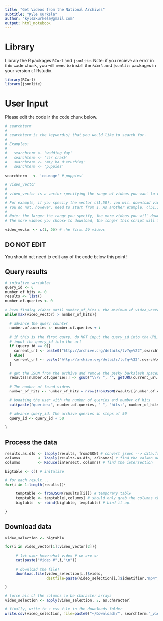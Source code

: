 ```yaml
---
title: "Get Videos from the National Archives"
subtitle: "Kyle Kurkela"
author: "kyleakurkela@gmail.com"
output: html_notebook
---
```


# Library

Library the R packages `RCurl` and `jsonlite`. Note: if you recieve an error in this code chunk, you will need to install the `RCurl` and `jsonlite` packages in your version of Rstudio.

```r
library(RCurl)
library(jsonlite)
```

# User Input

Please edit the code in the code chunk below.

```r
# searchterm
#
# searchterm is the keyword(s) that you would like to search for. 
#
# Examples:
#
#   searchterm <- 'wedding day'
#   searchterm <- 'car crash'
#   searchterm <- 'may be disturbing'
#   searchterm <- 'puppies'
 
searchterm   <- 'courage' # puppies!
 
# video_vector
# 
# video_vector is a vector specifying the range of videos you want to download from the archive. 
#
# For example, if you specify the vector c(1,50), you will download videos #1 - #50 for a total of 50 videos.
# You do not, however, need to start from 1. As another example, c(51,100) will downloads video #51 - #100.
#
# Note: the larger the range you specify, the more videos you will download. 
# The more videos you choose to download, the longer this script will take to run. 
 
video_vector <- c(1, 50) # the first 50 videos
```

## DO NOT EDIT

You should not need to edit any of the code below this point!

## Query results

```r
# initalize variables
query_id <- 0
number_of_hits <- 0
results <- list()
number.of.queries <- 0
 
# keep finding videos until number_of_hits > the maximum of video_vector
while(max(video_vector) > number_of_hits){
  
  # advance the query counter
  number.of.queries <- number.of.queries + 1  
  
  # if this is the first query, do NOT input the query_id into the URL. If this is any other query,
  # input the query_id into the url
  if (query_id == 0){
    current_url <- paste0("http://archive.org/details/tv?q=%22",searchterm,"%22&output=json")
  } else{
    current_url <- paste("http://archive.org/details/tv?q=%22",searchterm,"%22&output=json&start=",query_id,sep="")
  }
  
  # get the JSON from the archive and remove the pesky backslash spaces (i.e., "\ ") that fromJSON doesn't like
  results[[number.of.queries]] <- gsub("\\\\ ", "", getURL(current_url))
  
  # The number of found videos
  number_of_hits <- number_of_hits + nrow(fromJSON(results[[number.of.queries]]))
  
  # Updating the user with the number of queries and number of hits
  cat(paste("queries:", number.of.queries, " ", "hits:", number_of_hits, "\n"))
  
  # advance query_id. The archive queries in steps of 50
  query_id <- query_id + 50
  
}
```

## Process the data
```r
results.as.dfs <- lapply(results, fromJSON) # convert jsons --> data.frames
columns        <- lapply(results.as.dfs, colnames) # find the column names of all data.frames
columns        <- Reduce(intersect, columns) # find the intersection

bigtable <- c() # initalize

# for each result...
for(i in 1:length(results)){
  
     temptable <- fromJSON(results[[i]]) # temporary table
     temptable <- temptable[,columns] # should only grab the columns that are available to all data.frames
     bigtable  <- rbind(bigtable, temptable) # bind it up!
     
}
```

## Download data
```r
video_selection <- bigtable

for(i in video_vector[1]:video_vector[2]){
  
     # let user know what video # we are on
     cat(paste("Video #",i,"\n"))
  
     # download the file!
     download.file(video_selection[i,]$video,
                   destfile=paste(video_selection[i,]$identifier,"mp4",sep="."))

}

# force all of the columns to be character arrays
video_selection <- apply(video_selection, 2, as.character)

# finally, write to a csv file in the downloads folder
write.csv(video_selection, file=paste0("~/Downloads/", searchterm,'_video_details.csv'))
```

